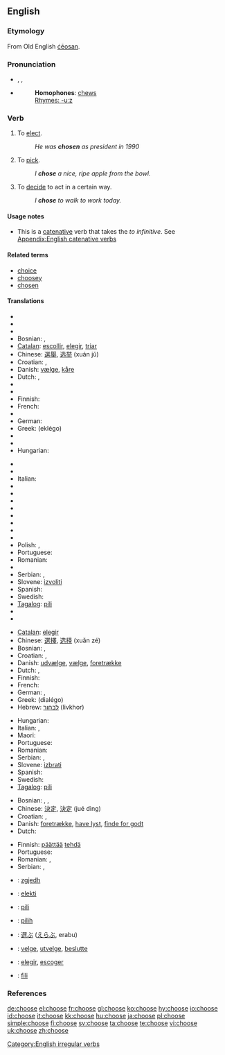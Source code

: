 ==English==

===Etymology===
From Old English [[ceosan|ċēosan]].

===Pronunciation===
* {{enPR|cho͞oz}}, {{IPA|/tʃuːz/}}, {{SAMPA|/tSu:z/}}
* {{audio|en-us-choose.ogg|Audio (US)}}
*: '''Homophones''': [[chew]]s
*: [[Rhymes:English:-uːz|Rhymes: -uːz]]

===Verb===
{{en-verb|chooses|choosing|chose|chosen}}

# To [[elect]].
#: ''He was '''chosen''' as president in 1990''
# To [[pick]].
#: ''I '''chose''' a nice, ripe apple from the bowl.''
# To [[decide]] to act in a certain way.
#: ''I '''chose''' to walk to work today.''

====Usage notes====
* This is a [[catenative]] verb that takes the ''to infinitive''. See [[Appendix:English catenative verbs]]

====Related terms====
* [[choice]]
* [[choosey]]
* [[chosen]]

====Translations====
{{trans-top|to elect}}
* {{trreq|Arabic}}
* {{trreq|Armenian}}
* {{trreq|Basque}}
* Bosnian: {{t|bs|izabrati}}, {{t|bs|odabrati}}
* [[Catalan]]: [[escollir]], [[elegir]], [[triar]]
* Chinese: [[選舉]], [[选举]] (xuán jǔ)
* Croatian: {{t|hr|izabrati}}, {{t|hr|odabrati}}
* Danish: [[vælge]], [[kåre]]
* Dutch: {{t+|nl|kiezen}}, {{t+|nl|verkiezen}}
* {{trreq|Esperanto}}
* {{trreq|Estonian}}
* Finnish: {{t+|fi|valita}}
* French: {{t+|fr|choisir}}
* {{trreq|Georgian}}
* German: {{t+|de|wählen}}
* Greek: {{t+|el|εκλέγω|sc=Grek}} (eklégo)
* {{trreq|Hebrew}}
* {{trreq|Hindi}}
* Hungarian: {{t|hu|megválaszt}}
{{trans-mid}}
* {{trreq|Icelandic}}
* {{trreq|Indonesian}}
* Italian: {{t+|it|eleggere}}
* {{trreq|Japanese}}
* {{trreq|Korean}}
* {{trreq|Latin}}
* {{trreq|Latvian}}
* {{trreq|Lithuanian}}
* {{trreq|Maltese}}
* {{trreq|Mongolian}}
* {{trreq|Persian}}
* Polish: {{t+|pl|wybierać}}, {{t-|pl|wybrać}}
* Portuguese: {{t-|pt|escolher}}
* Romanian: {{t-|ro|alege}}
* {{trreq|Russian}}
* Serbian: {{t|sr|izabrati}}, {{t|sr|odabrati}}
* Slovene: [[izvoliti]]
* Spanish: {{t+|es|elegir}}
* Swedish: {{t+|sv|välja}}
* [[Tagalog]]: [[pili]]
* {{trreq|Thai}}
* {{trreq|Turkish}}
{{trans-bottom}}

{{trans-top|to pick}}
* [[Catalan]]: [[elegir]]
* Chinese: [[選擇]], [[选择]] (xuǎn zé)
* Bosnian: {{t|bs|izabrati}}, {{t|bs|odabrati}}
* Croatian: {{t|hr|izabrati}}, {{t|hr|odabrati}}
* Danish: [[udvælge]], [[vælge]], [[foretrække]]
* Dutch: {{t+|nl|kiezen}}, {{t+|nl|uitkiezen}}
* Finnish: {{t+|fi|valita}}
* French: {{t+|fr|choisir}}
* German: {{t-|de|auswählen}}, {{t+|de|wählen}}
* Greek: {{t+|el|διαλέγω|sc=Grek}} (dialégo)
* Hebrew: [[לבחור]] (livkhor)
{{trans-mid}}
* Hungarian: {{t|hu|kiválaszt}}
* Italian: {{t+|it|scegliere}}, {{t+|it|selezionare}}
* Maori: {{t-|mi|whiri|xs=Maori}}
* Portuguese: {{t-|pt|escolher}}
* Romanian: {{t-|ro|alege}}
* Serbian: {{t|sr|izabrati}}, {{t|sr|odabrati}}
* Slovene: [[izbrati]]
* Spanish: {{t-|es|escoger}}
* Swedish: {{t+|sv|välja}}
* [[Tagalog]]: [[pili]]
{{trans-bottom}}

{{trans-top|to decide to act in a certain way}}
* Bosnian: {{t|bs|odlučiti}}, {{t|bs|odabrati}},
* Chinese: [[決定]], [[決定]] (jué dìng)
* Croatian: {{t|hr|odlučiti}}, {{t|hr|odabrati}}
* Danish: [[foretrække]], [[have lyst]], [[finde for godt]]
* Dutch: {{t+|nl|kiezen}}
{{trans-mid}}
* Finnish: [[päättää]] [[tehdä]]
* Portuguese: {{t-|pt|escolher}}
* Romanian: {{t-|ro|vrea}}, {{t-|ro|prefera}}
* Serbian: {{t|sr|odlučiti}}, {{t|sr|odabrati}}
{{trans-bottom}}

{{checktrans-top}}
* {{ttbc|Albanian}}: [[zgjedh]]
* {{ttbc|Esperanto}}: [[elekti]]
* {{ttbc|Ilocano}}: [[pili]]
* {{ttbc|Indonesian}}: [[pilih]]
{{checktrans-mid}}
* {{ttbc|Japanese}}: [[選ぶ]] ([[えらぶ]], erabu)
* {{ttbc|Norwegian}}: [[velge]], [[utvelge]], [[beslutte]]
* {{ttbc|Spanish}}: [[elegir]], [[escoger]]
* {{ttbc|Tongan}}: [[fili]]
{{checktrans-bottom}}

===References===
{{R:Century 1911}}
{{R:Webster 1913}}

[[Category:English irregular verbs]]

[[de:choose]]
[[el:choose]]
[[fr:choose]]
[[gl:choose]]
[[ko:choose]]
[[hy:choose]]
[[io:choose]]
[[id:choose]]
[[it:choose]]
[[kk:choose]]
[[hu:choose]]
[[ja:choose]]
[[pl:choose]]
[[simple:choose]]
[[fi:choose]]
[[sv:choose]]
[[ta:choose]]
[[te:choose]]
[[vi:choose]]
[[uk:choose]]
[[zh:choose]]